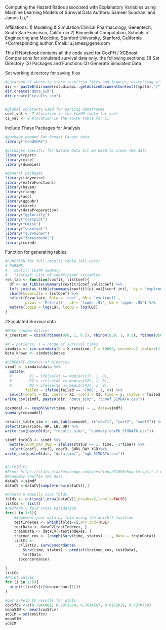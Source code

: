Computing the Hazard Ratios associated with Explanatory Variables using Machine Learning Models of Survival Data
Authors: Sameer Sundrani and James Lu,*

Affiliations: 
1) Modeling & Simulation/Clinical Pharmacology, Genentech, South San Francisco, California 
2) Biomedical Computation, Schools of Engineering and Medicine, Stanford University, Stanford, California 
*Corresponding author. Email: lu.james@gene.com 


This R Notebook contains all the code used for CoxPH / XGBoost Comparisons for simulated survival data only.
the following sections:
(1) Set Directory
(2) Packages and Functions 
(3) Generate Simulated Data

Set working directory for saving files
```r
#Location of where to store resulting files and figures, everything will be saved here
dir <- paste0(dirname(rstudioapi::getActiveDocumentContext()$path),"/")
dir.create("data_sim")
dir.create("results_sim")


#global constants used for parsing dataframes
coef_val <- 7 #location in the CoxPH table for coef
ci_val <- 8 #location in the CoxPH table for CI
```

Include These Packages for Analysis
```r
#package needed for Breast Cancer data
library("condSURV")

#packages specific for Nature Data b/c we need to clean the data
library(rpart)
library(mice)
library(dummies)

#general packages
library(tidyverse)
library(extraFunctions)
library(haven)
library(rlang)
library(aod)
library(ggpubr)
library(caret)
library(dataPreparation)
library("ggfortify")
library("corrplot")
library("Hmisc")
library("survival")
library("survminer")
library("forestmodel")
library(coxed)
```

Function for generating tables.
```r
#FUNCTION for full results table (all covs)
# PARAMS:
#   coxfit: CoxPH summary
#   listCoef: List of coefficient variables
res_tab <- function(coxfit, listCoef){
  df <- as_tibble(summary(coxfit)[coef_val]$coef) %>% 
  left_join(as_tibble(summary(coxfit)[ci_val]$conf.int),  by = 'exp(coef)') %>% 
  cbind(Covariate = listCoef) %>% 
  select(Covariate, Beta = 'coef', HR = 'exp(coef)', 
         p.val = 'Pr(>|z|)', LB = 'lower .95', UB = 'upper .95') %>% 
  mutate(logLB = log(LB), logUB = log(UB))
}
```


#Simulated Survival data
```r
#Make random dataset
X_creation = cbind(rbinom(850, 1, 0.5), rbinom(850, 1, 0.5), rbinom(850, 1, 0.5))

#N = patients, T = range of survival times
simdata <- sim.survdata(X = X_creation, T = 10000, censor=.2 ,beta=c(1, -2,2), num.data.frames=1)
beta_known <- simdata$betas

#GENERATE dataset of binaries
simdf <- simdata$data %>% 
  mutate(
  #        X1 = ifelse(X1 >= median(X1), 1, 0), 
  #        X2 = ifelse(X2 >= median(X2), 1, 0), 
  #        X3 = ifelse(X3 >= median(X3), 1, 0),
         failed = ifelse(failed == 'TRUE', 1, 0)) %>% 
  select(coef1 = X1, coef2 = X2, coef3 = X3, time = y, status = failed) 
write_csv(simdf, paste0(dir, "data_sim/", "3coef_SIMDATA.csv"))

coxmodel <- coxph(Surv(time, status) ~ ., data=simdf)
summary(coxmodel)

results_table_sim <- res_tab(coxmodel, c("coef1", "coef2", "coef3")) %>% 
select(Covariate, HR, LB, UB) %>% 
write_csv(paste0(dir, "results_sim/", "summary_coxPH_SIMDATA.csv"))

simdf_forXGB <- simdf %>% 
  mutate(SURV_DAY_XGB = ifelse(status == 1, time, -1*time)) %>% 
  select(coef1, coef2, coef3, SURV_DAY_XGB)%>% 
write_csv(paste0(dir, "data_sim/", "xgb_SIMDATA.csv"))


#5-Fold CV
#From: https://stats.stackexchange.com/questions/61090/how-to-split-a-data-set-to-do-10-fold-cross-validation 
#Randomly shuffle the data
dataCV <-simdf
dataCV <-dataCV[sample(nrow(dataCV)),]

#Create 5 equally size folds
folds <- cut(seq(1,nrow(dataCV)),breaks=5,labels=FALSE)
listCs <- list()
#Perform 5 fold cross validation
for(i in 1:5){
    #Segement your data by fold using the which() function 
    testIndexes <- which(folds==i,arr.ind=TRUE)
    testData <- dataCV[testIndexes, ]
    trainData <- dataCV[-testIndexes, ]
    trained_cox <- (coxph(Surv(time, status) ~ ., data = trainData))
    listCs <-
      c(listCs, survConcordance(
        Surv(time, status) ~ predict(trained_cox, testData),
        testData
      )$concordance)
    
}
listCs
#Print values
for (i in 1:5){
  print((listCs[i]$concordant[1]))
}

#get 5-Fold CV results for plots
cox5fcv <-c(0.7946081, 0.7872674, 0.7634267, 0.8172029, 0.7870754)
meanSIM <- mean(cox5fcv)
sdSIM = sd(cox5fcv)
meanSIM
sdSIM
```

